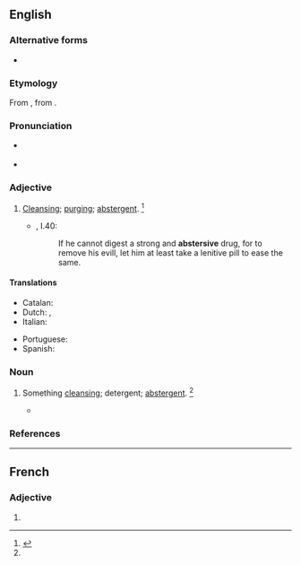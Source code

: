 ==English==

===Alternative forms===
* {{l|en|abstergent}}

===Etymology===
From {{etyl|frm|en}} {{m|frm|abstersif}}, from {{etyl|la|en}} {{m|la|abstersus}}.

===Pronunciation===
* {{a|RP}} {{IPA|/əbˈstɝː(ɹ).sɪv/|lang=en}}
* {{a|US}} {{IPA|/æbˈstɝ.sɪv/|/əbˈstɝ.sɪv/|lang=en}}

===Adjective===
{{en-adj}}

# [[cleansing|Cleansing]]; [[purging]]; [[abstergent]]. {{defdate|First attested around 1350 to 1470.}}<ref name=SOED>{{R:SOED5|page=10}}</ref>
#: {{rfquotek|Francis Bacon}}
#* {{RQ:Flr Mntgn Essays}}, I.40:
#*: If he cannot digest a strong and '''abstersive''' drug, for to remove his evill, let him at least take a lenitive pill to ease the same.

====Translations====
{{trans-top|cleansing, purging}}
* Catalan: {{t|ca|abstersiu}}
* Dutch: {{t+|nl|zuiverend}}, {{t+|nl|reinigend}}
* Italian: {{t|it|astersivo}}
{{trans-mid}}
* Portuguese: {{t|pt|abstersivo}}
* Spanish: {{t+|es|abstersivo}}
{{trans-bottom}}

===Noun===
{{en-noun}}

# {{lb|en|now|rare}} Something [[cleansing]]; detergent; [[abstergent]]. {{defdate|First attested around 1350 to 1470.}}<ref name=SOED/>
#* {{quote-book|passage=The strong '''abstersive''' of some heroic magistrate.|author=[[w:John Milton|John Milton]]}}

===References===
<references/>

----

==French==

===Adjective===
{{head|fr|adjective form}}

# {{feminine singular of|abstersif|lang=fr}}